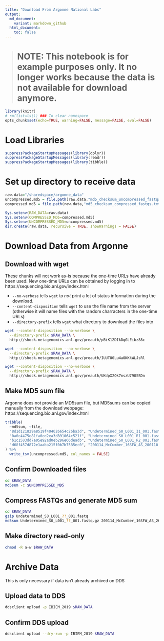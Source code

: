 ```yaml
---
title: "Download From Argonne National Labs"
output:
  md_document:
    variant: markdown_github
  html_document:
    toc: false
---
```

<!-- 
R -e "rmarkdown::render('misc/argonne_download.Rmd', output_format=c('html_document', 'md_document'))" 
R -e "rmarkdown::render('misc/argonne_download.Rmd')" 
-->

># NOTE: This notebook is for example purposes only.  It no longer works because the data is not available for download anymore.

```r
library(knitr)
# rm(list=ls()) ### To clear namespace
opts_chunk$set(echo=TRUE, warning=FALSE, message=FALSE, eval=FALSE)
```

# Load Libraries
```r
suppressPackageStartupMessages(library(dplyr))
suppressPackageStartupMessages(library(readr))
suppressPackageStartupMessages(library(tibble))
```

# Set up directory to receive data
```r
raw.data="/sharedspace/argonne_data"
uncompressed.md5 = file.path(raw.data,"md5_checksum_uncompressed_fastqs.txt")
compressed.md5 = file.path(raw.data,"md5_checksum_compressed_fastqs.txt")

Sys.setenv(RAW_DATA=raw.data)
Sys.setenv(COMPRESSED_MD5=compressed.md5)
Sys.setenv(UNCOMPRESSED_MD5=uncompressed.md5)
dir.create(raw.data, recursive = TRUE, showWarnings = FALSE)
```


# Download Data from Argonne
## Download with wget
These chunks will not work as-is because the one-time URLs have already been used.  New one-time URLs can be obtained by logging in to  https://sequencing.bio.anl.gov/index.html

- `--no-verbose` tells `wget` to *not* print a lot of status information during the download.
- `--content-disposition` tells `wget` to use the file name from the server (otherwise it will name files with the random charracters in the one-time URLs)
- `--directory-prefix` tells `wget` what directory to download the files into


```bash
wget --content-disposition --no-verbose \
  --directory-prefix $RAW_DATA \
  http://shock.metagenomics.anl.gov/preauth/pBiK1ZDIkDqGLEibz88c
```

```bash
wget --content-disposition --no-verbose \
  --directory-prefix $RAW_DATA \
  http://shock.metagenomics.anl.gov/preauth/IUUT80Lu4aOKKkWLJsRl
```

```bash
wget --content-disposition --no-verbose \
  --directory-prefix $RAW_DATA \
  http://shock.metagenomics.anl.gov/preauth/UKdpX2Qk7nszU790SBDn
```

## Make MD5 sum file
Argonne does not provide an MD5sum file, but MD5sums can be copied manually from the download webpage: https://sequencing.bio.anl.gov/index.html

```r
tribble(
  ~md5sum, ~file,
  "8d1d121829a8519f404026654c26ba3d", "Undetermined_S0_L001_I1_001.fastq",
  "0a0e4475e81fa0cd2ea3d891064c521f", "Undetermined_S0_L001_R1_001.fastq",
  "b1c1503dd7a05e92ad0eb296e66deadb", "Undetermined_S0_L001_R2_001.fastq",
  "d68f457d872e1aaba215f0b7b7585ec0", "200114_McCumber_16SFW_AS_200110.txt"
) %>%
  write_tsv(uncompressed.md5, col_names = FALSE)
```

## Confirm Downloaded files
```bash
cd $RAW_DATA
md5sum -c $UNCOMPRESSED_MD5
```

## Compress FASTQs and generate MD5 sum
```bash
cd $RAW_DATA
gzip Undetermined_S0_L001_??_001.fastq
md5sum Undetermined_S0_L001_??_001.fastq.gz 200114_McCumber_16SFW_AS_200110.txt > $COMPRESSED_MD5
```

## Make directory read-only
```bash
chmod -R a-w $RAW_DATA
```

# Archive Data
This is only necessary if data isn't already archived on DDS

## Upload data to DDS
```bash
ddsclient upload -p IBIEM_2019 $RAW_DATA
```

## Confirm DDS upload
```bash
ddsclient upload --dry-run -p IBIEM_2019 $RAW_DATA
```
